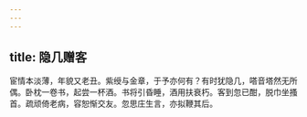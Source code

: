 ```yaml
---
---
---
```

title: 隐几赠客
---



宦情本淡薄，年貌又老丑。紫绶与金章，于予亦何有？有时犹隐几，嗒音塔然无所偶。卧枕一卷书，起尝一杯酒。书将引昏睡，酒用扶衰朽。客到忽已酣，脱巾坐搔首。疏顽倚老病，容恕惭交友。忽思庄生言，亦拟鞭其后。